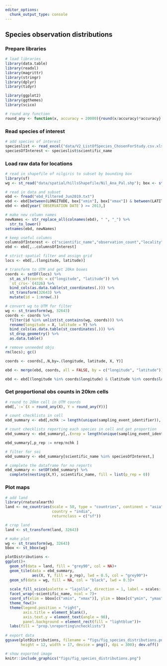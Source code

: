 ```yaml
---
editor_options: 
  chunk_output_type: console
---
```


## Species observation distributions

### Prepare libraries

```r
# load libraries
library(data.table)
library(readxl)
library(magrittr)
library(stringr)
library(dplyr)
library(tidyr)

library(ggplot2)
library(ggthemes)
library(scico)

# round any function
round_any <- function(x, accuracy = 20000){round(x/accuracy)*accuracy}
```

### Read species of interest

```r
# add species of interest
specieslist <- read_excel("data/V2_ListOfSpecies_ChosenForStudy.csv.xlsx")
speciesOfInterest <- specieslist$scientific_name
```

### Load raw data for locations

```r
# read in shapefile of nilgiris to subset by bounding box
library(sf)
wg <- st_read("data/spatial/hillsShapefile/Nil_Ana_Pal.shp"); box <- st_bbox(wg)

# read in data and subset
ebd <- fread("ebd_Filtered_Jun2019.txt")
ebd <- ebd[between(LONGITUDE, box["xmin"], box["xmax"]) & between(LATITUDE, box["ymin"], box["ymax"]),]
ebd <- ebd[year(`OBSERVATION DATE`) >= 2013,]

# make new column names
newNames <- str_replace_all(colnames(ebd), " ", "_") %>%
  str_to_lower()
setnames(ebd, newNames)

# keep useful columns
columnsOfInterest <- c("scientific_name","observation_count","locality","locality_id","locality_type","latitude","longitude","observation_date", "sampling_event_identifier")
ebd <- ebd[,..columnsOfInterest]
```

```r
# strict spatial filter and assign grid
locs <- ebd[,.(longitude, latitude)]

# transform to UTM and get 20km boxes
coords <- setDF(locs) %>% 
  st_as_sf(coords = c("longitude", "latitude")) %>% 
  `st_crs<-`(4326) %>% 
  bind_cols(as.data.table(st_coordinates(.))) %>%  
  st_transform(32643) %>% 
  mutate(id = 1:nrow(.))

# convert wg to UTM for filter
wg <- st_transform(wg, 32643)
coords <- coords %>% 
  filter(id %in% unlist(st_contains(wg, coords))) %>% 
  rename(longitude = X, latitude = Y) %>% 
  bind_cols(as.data.table(st_coordinates(.))) %>%
  st_drop_geometry() %>% 
  as.data.table()

# remove unneeded objs
rm(locs); gc()

coords <- coords[,.N,by=.(longitude, latitude, X, Y)]

ebd <- merge(ebd, coords, all = FALSE, by = c("longitude", "latitude"))

ebd <- ebd[(longitude %in% coords$longitude) & (latitude %in% coords$latitude),]
```

### Get proportional obs counts in 20km cells

```r
# round to 20km cell in UTM coords
ebd[,`:=`(X = round_any(X), Y = round_any(Y))]

# count checklists in cell
ebd_summary <- ebd[,nchk := length(unique(sampling_event_identifier)), by=.(X,Y)]

# count checklists reporting each species in cell and get proportion
ebd_summary <- ebd_summary[,.(nrep = length(unique(sampling_event_identifier))), by = .(X,Y,nchk,scientific_name)]

ebd_summary[,p_rep := nrep/nchk ]

# filter for soi
ebd_summary <- ebd_summary[scientific_name %in% speciesOfInterest,]

# complete the dataframe for no reports
ebd_summary <- setDF(ebd_summary) %>% 
  complete(nesting(X,Y), scientific_name, fill = list(p_rep = 0))
```

### Plot maps

```r
# add land
library(rnaturalearth)
land <- ne_countries(scale = 50, type = "countries", continent = "asia",
                     country = "india",
                     returnclass = c("sf"))

# crop land
land <- st_transform(land, 32643)
```

```r
# make plot
wg <- st_transform(wg, 32643)
bbox <- st_bbox(wg)

plotDistributions <-
ggplot()+
  geom_sf(data = land, fill = "grey90", col = NA)+
  geom_tile(data = ebd_summary,
            aes(X, Y, fill = p_rep), lwd = 0.5, col = "grey90")+
  geom_sf(data = wg, fill = NA, col = "black", lwd = 0.3)+
  
  scale_fill_scico(palette = "lajolla", direction = 1, label = scales::percent)+
  facet_wrap(~scientific_name, ncol = 7)+
  coord_sf(xlim = bbox[c("xmin", "xmax")], ylim = bbox[c("ymin", "ymax")])+
  theme_few()+
  theme(legend.position = "right", 
        axis.title = element_blank(),
        axis.text.y = element_text(angle = 90),
        panel.background = element_rect(fill = "lightblue"))+
  labs(fill = "prop.\nreporting\nchecklists")
  
# export data
ggsave(plotDistributions, filename = "figs/fig_species_distributions.png", 
       height = 12, width = 17, device = png(), dpi = 300); dev.off()
```

```r

# show exported image
knitr::include_graphics("figs/fig_species_distributions.png")

```